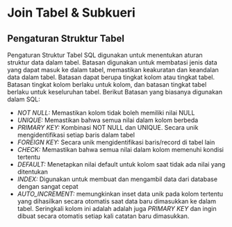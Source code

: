 # Join Tabel & Subkueri 

## Pengaturan Struktur Tabel

Pengaturan Struktur Tabel SQL digunakan untuk menentukan aturan struktur data dalam tabel. Batasan digunakan untuk membatasi jenis data yang dapat masuk ke dalam tabel, memastikan keakuratan dan keandalan data dalam tabel. Batasan dapat berupa tingkat kolom atau tingkat tabel. Batasan tingkat kolom berlaku untuk kolom, dan batasan tingkat tabel berlaku untuk keseluruhan tabel. Berikut Batasan yang biasanya digunakan dalam SQL:

* *NOT NULL:* Memastikan kolom tidak boleh memiliki nilai NULL
* *UNIQUE:* Memastikan bahwa semua nilai dalam kolom berbeda
* *PRIMARY KEY:* Kombinasi NOT NULL dan UNIQUE. Secara unik mengidentifikasi setiap baris dalam tabel
* *FOREIGN KEY:* Secara unik mengidentifikasi baris/record di tabel lain
* *CHECK:* Memastikan bahwa semua nilai dalam kolom memenuhi kondisi tertentu
* *DEFAULT:* Menetapkan nilai default untuk kolom saat tidak ada nilai yang ditentukan
* *INDEX:* Digunakan untuk membuat dan mengambil data dari database dengan sangat cepat
* *AUTO_INCREMENT:* memungkinkan inset data unik pada kolom tertentu yang dihasilkan secara otomatis saat data baru dimasukkan ke dalam tabel. Seringkali kolom ini adalah adalah juga *PRIMARY KEY* dan ingin dibuat secara otomatis setiap kali catatan baru dimasukkan.
